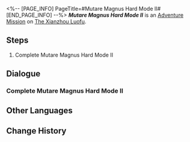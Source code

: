 <%-- [PAGE_INFO]
PageTitle=#Mutare Magnus Hard Mode II#
[END_PAGE_INFO] --%>
{{Stub|Dialogue.}}
{{Mission Infobox
|id            = 8025226
|title         = 
|image         = <!--Mission Mutare Magnus Hard Mode II.png-->
|type          = Adventure
|event_name    = 
|chapter       = 
|requirements  = {{subst:void|<!--Unknown: {"Type":"Manual"}-->}}
|summary       = <!--official mission summary from Fate's Atlas-->
|characters    = Trailblazer
|startLocation = [[The Xianzhou Luofu]] - [[Divination Commission]]
|world         = The Xianzhou Luofu
|area          = Divination Commission
|prev          = 
|next          = 
|rewards       = 
}}
'''''Mutare Magnus Hard Mode II''''' is an [[Adventure Mission]] on [[The Xianzhou Luofu]].

==Steps==
# Complete Mutare Magnus Hard Mode II

<!--
==Gameplay Notes==

--><!--
==Trial Character==

-->
==Dialogue==
{{Stub Dialogue}}

===Complete Mutare Magnus Hard Mode II{{subst:void|<!--802522601-->}}===
{{Mission Description|type=adventure|location=Divination Commission|Complete Mutare Magnus Hard Mode II}}
{{Dialogue Start}}
:{{tx}}
{{Dialogue End}}

==Other Languages==
{{Other Languages
|en   = Mutare Magnus Hard Mode II
|zhs  = 「大衍万象」困难模式II
|zht  = 「大衍萬象」困難模式II
|ja   = 「大衍万象」難易度・困難II
|ko   = 「대연만상」 어려움 모드 II
|es   = Mutare Magnus: modo difícil&nbsp;II
|fr   = Mode difficile II de Mutare Magnus
|ru   = Всеобъемлющее предсказание - Сложный режим II
|th   = Mutare Magnus โหมดยาก II
|vi   = "Vạn Tượng Tối Thượng" Chế Độ Khó II
|de   = Allumfassende Weissagung – Schwerer Modus II
|id   = "Mutare Magnus" Mode Sulit II
|pt   = Mutare Magnus - Modo Difícil II
}}

==Change History==
{{Change History|2.5}}
